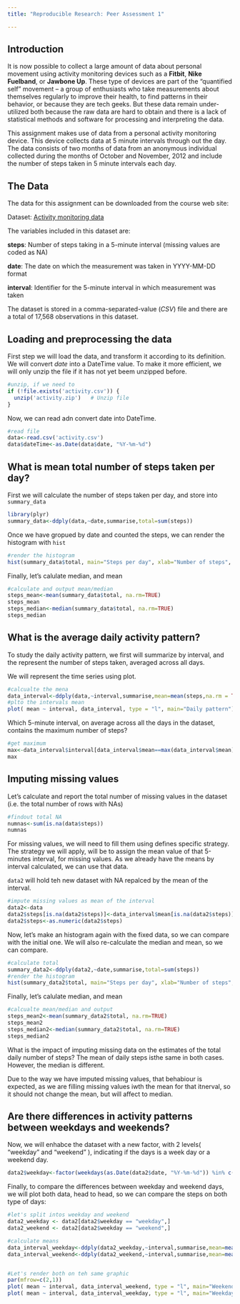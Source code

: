 ```yaml
---
title: "Reproducible Research: Peer Assessment 1"

---
```



## Introduction
It is now possible to collect a large amount of data about personal movement using activity monitoring devices such as a **Fitbit**, **Nike Fuelband**, or **Jawbone Up**. These type of devices are part of the “quantified self” movement – a group of enthusiasts who take measurements about themselves regularly to improve their health, to find patterns in their behavior, or because they are tech geeks. But these data remain under-utilized both because the raw data are hard to obtain and there is a lack of statistical methods and software for processing and interpreting the data.

This assignment makes use of data from a personal activity monitoring device. This device collects data at 5 minute intervals through out the day. The data consists of two months of data from an anonymous individual collected during the months of October and November, 2012 and include the number of steps taken in 5 minute intervals each day.

## The Data

The data for this assignment can be downloaded from the course web site:

Dataset: [Activity monitoring data](https://d396qusza40orc.cloudfront.net/repdata%2Fdata%2Factivity.zip)

The variables included in this dataset are:

**steps**: Number of steps taking in a 5-minute interval (missing values are coded as NA)

**date**: The date on which the measurement was taken in YYYY-MM-DD format

**interval**: Identifier for the 5-minute interval in which measurement was taken

The dataset is stored in a comma-separated-value (*CSV*) file and there are a total of 17,568 observations in this dataset.


## Loading and preprocessing the data

First step we will load the data, and transform it according to its definition. We will convert *date* into a DateTime value.
To make it more efficient, we will only unzip the file if it has not yet beem unzipped before.
```r
#unzip, if we need to
if (!file.exists('activity.csv')) {
  unzip('activity.zip')   # Unzip file
}
``` 

Now, we can read adn convert date into DateTime.


```r
#read file
data<-read.csv('activity.csv')
data$dateTime<-as.Date(data$date, "%Y-%m-%d")
```

## What is mean total number of steps taken per day?

First we will calculate the number of steps taken per day, and store into ```summary_data```


```r
library(plyr)
summary_data<-ddply(data,~date,summarise,total=sum(steps))
```

Once we have gropued by date and counted the steps, we can render the histogram with ```hist```

```r
#render the histogram
hist(summary_data$total, main="Steps per day", xlab="Number of steps", breaks=10)
```

Finally, let's calulate median, and mean

```r
#calculate and output mean/median
steps_mean<-mean(summary_data$total, na.rm=TRUE)
steps_mean
steps_median<-median(summary_data$total, na.rm=TRUE)
steps_median
```

## What is the average daily activity pattern?

To study the daily activity pattern, we first will summarize by interval, and the represent the number of steps taken, averaged across all days.

We will represent the time series using plot.

```r
#calcualte the mena
data_interval<-ddply(data,~interval,summarise,mean=mean(steps,na.rm = TRUE))
#plto the intervals mean
plot( mean ~ interval, data_interval, type = "l", main="Daily pattern")
```

Which 5-minute interval, on average across all the days in the dataset, contains the maximum number of steps?
```r
#get maximum
max<-data_interval$interval[data_interval$mean==max(data_interval$mean)]
max
```


## Imputing missing values

Let's calculate and report the total number of missing values in the dataset (i.e. the total number of rows with NAs)
```r
#findout total NA
numnas<-sum(is.na(data$steps))
numnas
```
For missing values, we will need to fill them using  defines specific strategy. The strategy we will apply, will be to assign the mean value of that 5-minutes interval, for missing values.
As we already have the means by interval calculated, we can use that data.

```data2``` will hold teh new dataset with NA repalced by the mean of the interval.

```r
#impute missing values as mean of the interval
data2<-data
data2$steps[is.na(data2$steps)]<-data_interval$mean[is.na(data2$steps)]
data2$steps<-as.numeric(data2$steps)
```

Now, let's make an histogram again with the fixed data, so we can compare with the initial one. 
We will also re-calculate the median and mean, so we can compare.

```r
#calculate total
summary_data2<-ddply(data2,~date,summarise,total=sum(steps))
#render the histogram
hist(summary_data2$total, main="Steps per day", xlab="Number of steps", breaks=10)
```

Finally, let's calulate median, and mean

```r
#calcualte mean/median and output
steps_mean2<-mean(summary_data2$total, na.rm=TRUE)
steps_mean2
steps_median2<-median(summary_data2$total, na.rm=TRUE)
steps_median2
```

What is the impact of imputing missing data on the estimates of the total daily number of steps?
The mean of daily steps isthe same in both cases. However, the median is different. 

Due to the way we have imputed missing values, that behabiour is expected, as we are filling missing values iwth the mean for that itnerval, so it should not change the mean, but will affect to median.


## Are there differences in activity patterns between weekdays and weekends?


Now, we will enhabce the dataset with a new factor, with 2 levels( “weekday” and “weekend” ), indicating if the days is a week day or a weekend day.
```r
data2$weekday<-factor(weekdays(as.Date(data2$date, "%Y-%m-%d")) %in% c("Saturday", "Sunday"),labels=c("weekday","weekend"))
```

Finally, to compare the differences between weekday and weekend days, we will plot both data, head to head, so we can compare the steps on both type of  days:

```r
#let's split intos weekday and weekend
data2_weekday <- data2[data2$weekday == "weekday",]
data2_weekend <- data2[data2$weekday == "weekend",]

#calculate means
data_interval_weekday<-ddply(data2_weekday,~interval,summarise,mean=mean(steps,na.rm = TRUE))
data_interval_weekend<-ddply(data2_weekend,~interval,summarise,mean=mean(steps,na.rm = TRUE))


#Let's render both on teh same graphic
par(mfrow=c(2,1))
plot( mean ~ interval, data_interval_weekend, type = "l", main="Weekend")
plot( mean ~ interval, data_interval_weekday, type = "l", main="Weekday")


```
